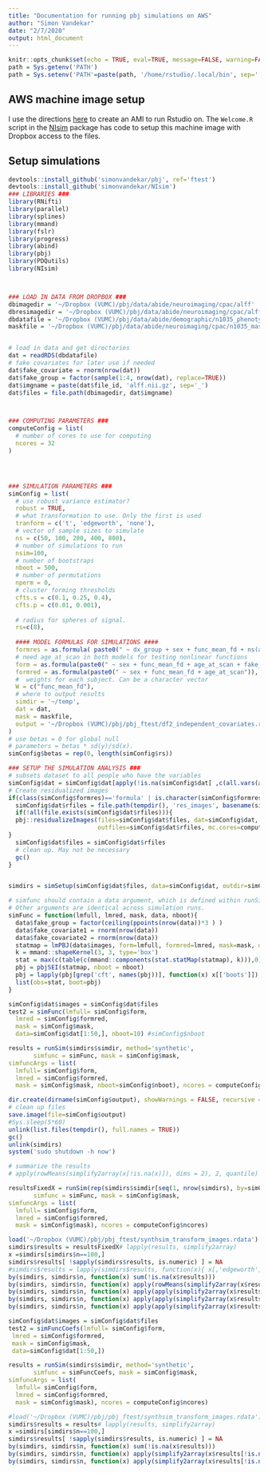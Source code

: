 ```yaml
---
title: "Documentation for running pbj simulations on AWS"
author: "Simon Vandekar"
date: "2/7/2020"
output: html_document
---
```


```r
knitr::opts_chunk$set(echo = TRUE, eval=TRUE, message=FALSE, warning=FALSE)
path = Sys.getenv('PATH')
path = Sys.setenv('PATH'=paste(path, '/home/rstudio/.local/bin', sep=':'))
```

## AWS machine image setup

I use the directions [here](https://jagg19.github.io/2019/08/aws-r/#short-easy) to create an AMI to run Rstudio on.
The `Welcome.R` script in the [NIsim](https://github.com/simonvandekar/NIsim) package has code to setup this machine image with Dropbox access to the files.


## Setup simulations

```r
devtools::install_github('simonvandekar/pbj', ref='ftest')
devtools::install_github('simonvandekar/NIsim')
### LIBRARIES ###
library(RNifti)
library(parallel)
library(splines)
library(mmand)
library(fslr)
library(progress)
library(abind)
library(pbj)
library(PDQutils)
library(NIsim)



### LOAD IN DATA FROM DROPBOX ###
dbimagedir = '~/Dropbox (VUMC)/pbj/data/abide/neuroimaging/cpac/alff'
dbresimagedir = '~/Dropbox (VUMC)/pbj/data/abide/neuroimaging/cpac/alff_resid'
dbdatafile = '~/Dropbox (VUMC)/pbj/data/abide/demographic/n1035_phenotypic_20190509.rds'
maskfile = '~/Dropbox (VUMC)/pbj/data/abide/neuroimaging/cpac/n1035_mask.nii.gz'


# load in data and get directories
dat = readRDS(dbdatafile)
# fake covariates for later use if needed
dat$fake_covariate = rnorm(nrow(dat))
dat$fake_group = factor(sample(1:4, nrow(dat), replace=TRUE))
dat$imgname = paste(dat$file_id, 'alff.nii.gz', sep='_')
dat$files = file.path(dbimagedir, dat$imgname)



### COMPUTING PARAMETERS ###
computeConfig = list(
  # number of cores to use for computing
  ncores = 32
)




### SIMULATION PARAMETERS ###
simConfig = list(
  # use robust variance estimator?
  robust = TRUE,
  # what transformation to use. Only the first is used
  tranform = c('t', 'edgeworth', 'none'),
  # vector of sample sizes to simulate
  ns = c(50, 100, 200, 400, 800),
  # number of simulations to run
  nsim=100,
  # number of bootstraps
  nboot = 500,
  # number of permutations
  nperm = 0,
  # cluster forming thresholds
  cfts.s = c(0.1, 0.25, 0.4),
  cfts.p = c(0.01, 0.001),
  
  # radius for spheres of signal.
  rs=c(8),
  
  #### MODEL FORMULAS FOR SIMULATIONS ####
  formres = as.formula( paste0(" ~ dx_group + sex + func_mean_fd + ns(age_at_scan, df=10)" )),
  # need age_at_scan in both models for testing nonlinear functions
  form = as.formula(paste0(" ~ sex + func_mean_fd + age_at_scan + fake_covariate1 + fake_covariate2" )),
  formred = as.formula(paste0(" ~ sex + func_mean_fd + age_at_scan")),
  #  weights for each subject. Can be a character vector
  W = c("func_mean_fd"),
  # where to output results
  simdir = '~/temp',
  dat = dat,
  mask = maskfile,
  output = '~/Dropbox (VUMC)/pbj/pbj_ftest/df2_independent_covariates.rdata'
)
# use betas = 0 for global null
# parameters = betas * sd(y)/sd(x).
simConfig$betas = rep(0, length(simConfig$rs))
```


```r
### SETUP THE SIMULATION ANALYSIS ###
# subsets dataset to all people who have the variables
simConfig$dat = simConfig$dat[apply(!is.na(simConfig$dat[ ,c(all.vars(as.formula(simConfig$formres)), simConfig$W)]), 1, all), ]
# Create residualized images
if(class(simConfig$formres)=='formula' | is.character(simConfig$formres)){
  simConfig$dat$rfiles = file.path(tempdir(), 'res_images', basename(simConfig$dat$files))
  if(!all(file.exists(simConfig$dat$rfiles))){
  pbj::residualizeImages(files=simConfig$dat$files, dat=simConfig$dat, mask=simConfig$mask, form=simConfig$formres,
                         outfiles=simConfig$dat$rfiles, mc.cores=computeConfig$ncores)
}
  simConfig$dat$files = simConfig$dat$rfiles
  # clean up. May not be necessary
  gc()
}


simdirs = simSetup(simConfig$dat$files, data=simConfig$dat, outdir=simConfig$simdir, nsim=simConfig$nsim, ns=simConfig$ns, mask=simConfig$mask, rs=simConfig$rs, betas=simConfig$betas )
```

```r
# simfunc should contain a data argument, which is defined within runSim
# Other arguments are identical across simulation runs.
simFunc = function(lmfull, lmred, mask, data, nboot){
  data$fake_group = factor(ceiling(ppoints(nrow(data))*3 ) )
  data$fake_covariate1 = rnorm(nrow(data))
  data$fake_covariate2 = rnorm(nrow(data))
  statmap = lmPBJ(data$images, form=lmfull, formred=lmred, mask=mask, data=data, transform = 't')
  k = mmand::shapeKernel(3, 3, type='box')
  stat = max(c(table(c(mmand::components(stat.statMap(statmap), k))),0), na.rm=TRUE)
  pbj = pbjSEI(statmap, nboot = nboot)
  pbj = lapply(pbj[grep('cft', names(pbj))], function(x) x[['boots']])
  list(obs=stat, boot=pbj)
}

simConfig$dat$images = simConfig$dat$files
test2 = simFunc(lmfull= simConfig$form,
  lmred = simConfig$formred,
  mask = simConfig$mask,
  data=simConfig$dat[1:50,], nboot=10) #simConfig$nboot

results = runSim(simdirs$simdir, method='synthetic',
       simfunc = simFunc, mask = simConfig$mask,
simfuncArgs = list(
  lmfull= simConfig$form,
  lmred = simConfig$formred,
  mask = simConfig$mask, nboot=simConfig$nboot), ncores = computeConfig$ncores)

dir.create(dirname(simConfig$output), showWarnings = FALSE, recursive = TRUE)
# clean up files
save.image(file=simConfig$output)
#Sys.sleep(5*60)
unlink(list.files(tempdir(), full.names = TRUE))
gc()
unlink(simdirs)
system('sudo shutdown -h now')

# summarize the results
# apply(rowMeans(simplify2array(x[!is.na(x)]), dims = 2), 2, quantile)
```

```r

resultsFixedX = runSim(rep(simdirs$simdir[seq(1, nrow(simdirs), by=simConfig$nsim)], each=simConfig$nsim), method='synthetic',
       simfunc = simFunc, mask = simConfig$mask,
simfuncArgs = list(
  lmfull= simConfig$form,
  lmred = simConfig$formred,
  mask = simConfig$mask), ncores = computeConfig$ncores)

```



```r
load('~/Dropbox (VUMC)/pbj/pbj_ftest/synthsim_transform_images.rdata')
simdirs$results = resultsFixedX# lapply(results, simplify2array)
x =simdirs[simdirs$n==100,]
simdirs$results[ !sapply(simdirs$results, is.numeric) ] = NA
#simdirs$results = lapply(simdirs$results, function(x){ x[,'edgeworth'] = ifelse(is.infinite(x[,'edgeworth']), x[, 't'], x[,'edgeworth']); x})
by(simdirs, simdirs$n, function(x) sum(!is.na(x$results)))
by(simdirs, simdirs$n, function(x) apply(rowMeans(simplify2array(x$results[!is.na(x$results)]), dims = 2), 2, function(x) quantile(x)))
by(simdirs, simdirs$n, function(x) apply(apply(simplify2array(x$results[!is.na(x$results)]), 1:2, var ), 2, function(x) quantile(x)) )
by(simdirs, simdirs$n, function(x) apply(apply(simplify2array(x$results[!is.na(x$results)]), 1:2, function(y) var(y) ), 2, function(x) x) )
by(simdirs, simdirs$n, function(x) apply(apply(simplify2array(x$results[!is.na(x$results)]), 1:2, function(y) sd(y)/sqrt(length(y)) ), 2, function(x) x) )
```

```r
simConfig$dat$images = simConfig$dat$files
test2 = simFuncCoefs(lmfull= simConfig$form,
 lmred = simConfig$formred,
 mask = simConfig$mask,
 data=simConfig$dat[1:50,])

results = runSim(simdirs$simdir, method='synthetic',
       simfunc = simFuncCoefs, mask = simConfig$mask,
simfuncArgs = list(
  lmfull= simConfig$form,
  lmred = simConfig$formred,
  mask = simConfig$mask), ncores = computeConfig$ncores)

```


```r
#load('~/Dropbox (VUMC)/pbj/pbj_ftest/synthsim_transform_images.rdata')
simdirs$results = results# lapply(results, simplify2array)
x =simdirs[simdirs$n==100,]
simdirs$results[ !sapply(simdirs$results, is.numeric) ] = NA
by(simdirs, simdirs$n, function(x) sum(!is.na(x$results)))
by(simdirs, simdirs$n, function(x) apply(simplify2array(x$results[!is.na(x$results)]), 1:2, function(x) sd(x)/sqrt(length(x))))
by(simdirs, simdirs$n, function(x) apply(simplify2array(x$results[!is.na(x$results)]), 1:2, function(x) mean(x)))
```
